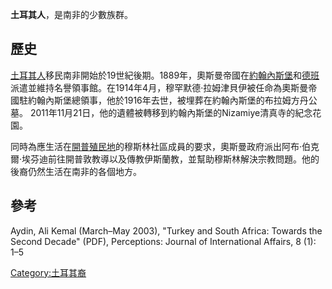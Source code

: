 '''土耳其人'''，是南非的少數族群。

==歷史==
[[土耳其人|土耳其人]]移民南非開始於19世紀後期。1889年，奧斯曼帝國在[[約翰內斯堡|約翰內斯堡]]和[[德班|德班]]派遣並維持名譽領事館。在1914年4月，穆罕默德·拉姆津貝伊被任命為奧斯曼帝國駐約翰內斯堡總領事，他於1916年去世，被埋葬在約翰內斯堡的布拉姆方丹公墓。 2011年11月21日，他的遺體被轉移到約翰內斯堡的Nizamiye清真寺的紀念花園。

同時為應生活在[[開普殖民地|開普殖民地]]的穆斯林社區成員的要求，奧斯曼政府派出阿布·伯克爾·埃芬迪前往開普敦教導以及傳教伊斯蘭教，並幫助穆斯林解決宗教問題。他的後裔仍然生活在南非的各個地方。

==參考==
Aydin, Ali Kemal (March–May 2003), "Turkey and South Africa: Towards the Second Decade" (PDF), Perceptions: Journal of International Affairs, 8 (1): 1–5

[[Category:土耳其裔|Category:土耳其裔]]